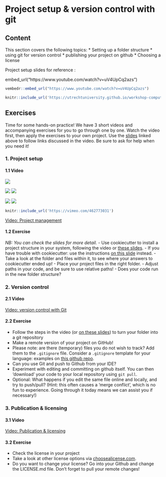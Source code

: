 # Project setup & version control with git {#project-setup}

## Content

This section covers the following topics:
* Setting up a folder structure
* using git for version control
* publishing your project on github
* Choosing a license

Project setup slides for reference :

embed_url("https://www.youtube.com/watch?v=uV4UpCq2azs")

```r
vembedr::embed_url("https://www.youtube.com/watch?v=uV4UpCq2azs")
```


```r
knitr::include_url('https://utrechtuniversity.github.io/workshop-computational-reproducibility/slides/slides_project-setup.html#1')
```


## Exercises

Time for some hands-on practice!
We have 3 short videos and accompanying exercises for you to go through one by one.
Watch the video first, then apply the exercises to your own project.
Use the [slides](../slides/slides_project-setup.html) linked above to follow links discussed in the video.
Be sure to ask for help when you need it!

### 1. Project setup

#### 1.1 Video


![](https://vimeo.com/462773031)

![](https://youtu.be/zNzZ1PfUDNk)
![](https://www.youtube.com/watch?v=zNzZ1PfUDNk)

![](https://vimeo.com/142172484)
![](https://player.vimeo.com/video/142172484)


```r
knitr::include_url('https://vimeo.com/462773031')
```



[Video: Project management](https://vimeo.com/462773031)

#### 1.2 Exercise 
_NB: You can check the slides for more detail._
- Use cookiecutter to install a project structure in your system, following the video or [these slides](../slides/slides_project-setup.html#4).
- If you have trouble with cookiecutter: use the instructions [on this slide](../slides/slides_project-setup.html#6) instead.
- Take a look at the folder and files within it, to see where your answers to cookiecutter ended up!
- Place your project files in the right folder.
- Adjust paths in your code, and be sure to use relative paths!
- Does your code run in the new folder structure?


### 2. Version control

#### 2.1 Video
[Video: version control with Git](https://vimeo.com/463264170)

#### 2.2 Exercise
- Follow the steps in the video (or [on these slides](../slides/slides_project-setup.html#17)) to turn your folder into a git repository
- Make a remote version of your project on GitHub!
- Please note: are there (temporary) files you do not wish to track?
  Add them to the `.gitignore` file.
  Consider a `.gitignore` template for your language: examples on [this github repo](https://github.com/github/gitignore).
- Can you use Git and push to Github from your IDE?
- Experiment with editing and committing on github itself.
  You can then 'download' your code to your local repository using `git pull`.
- Optional: What happens if you edit the same file online and locally, and try to push/pull?
  (Hint: this often causes a 'merge conflict', which is no fun to experience.
  Going through it today means we can assist you if necessary!)

 
### 3. Publication & licensing

#### 3.1 Video
[Video: Publication & licensing](https://vimeo.com/463659936)

#### 3.2 Exercise
- Check the license in your project
- Take a look at other license options via [choosealicense.com](https://choosealicense.com/).
- Do you want to change your license? Go into your Github and change the LICENSE.md file. Don't forget to pull your remote changes!

